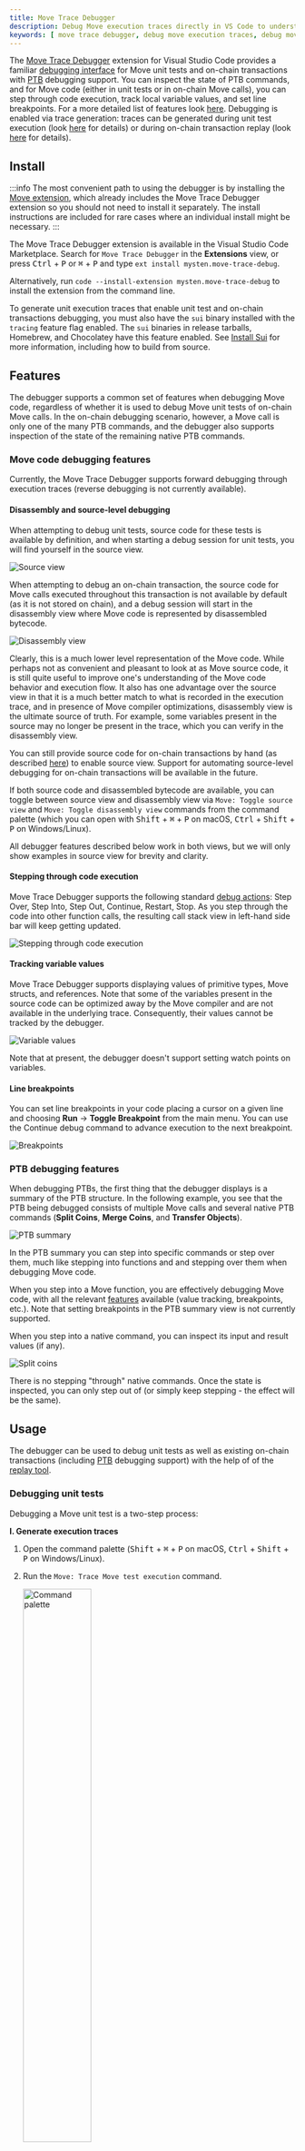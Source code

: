 ```yaml
---
title: Move Trace Debugger
description: Debug Move execution traces directly in VS Code to understand how your code executes.
keywords: [ move trace debugger, debug move execution traces, debug move traces, move execution traces, vs code, debug in vs code, visual studio code, move extension, vs code extension, move vs code extension, debugging, debug interface, replay ]
---
```


The [Move Trace Debugger](https://marketplace.visualstudio.com/items?itemName=mysten.move-trace-debug) extension for Visual Studio Code provides a familiar [debugging interface](https://code.visualstudio.com/docs/debugtest/debugging) for Move unit tests and on-chain transactions with [PTB](../../concepts/transactions/prog-txn-blocks.mdx) debugging support. You can inspect the state of PTB commands, and for Move code (either in unit tests or in on-chain Move calls), you can step through code execution, track local variable values, and set line breakpoints. For a more detailed list of features look [here](#features). Debugging is enabled via trace generation: traces can be generated during unit test execution (look [here](#debugging-unit-tests) for details) or during on-chain transaction replay (look [here](#debugging-on-chain-transactions) for details).

## Install

:::info
The most convenient path to using the debugger is by installing the [Move extension](./move.mdx), which already includes the Move Trace Debugger extension so you should not need to install it separately. The install instructions are included for rare cases where an individual install might be necessary.
:::

The Move Trace Debugger extension is available in the Visual Studio Code Marketplace. Search for `Move Trace Debugger` in the **Extensions** view, or press <kbd>Ctrl</kbd> + <kbd>P</kbd> or <kbd>⌘</kbd> + <kbd>P</kbd> and type `ext install mysten.move-trace-debug`.

Alternatively, run `code --install-extension mysten.move-trace-debug` to install the extension from the command line.

To generate unit execution traces that enable unit test and on-chain transactions debugging, you must also have the `sui` binary installed with the `tracing` feature flag enabled. The `sui` binaries in release tarballs, Homebrew, and Chocolatey have this feature enabled. See [Install Sui](../../guides/developer/getting-started/sui-install.mdx) for more information, including how to build from source.

## Features

The debugger supports a common set of features when debugging Move code, regardless of whether it is used to debug Move unit tests of on-chain Move calls. In the on-chain debugging scenario, however, a Move call is only one of the many PTB commands, and the debugger also supports inspection of the state of the remaining native PTB commands.

### Move code debugging features

Currently, the Move Trace Debugger supports forward debugging through execution traces (reverse debugging is not currently available).

#### Disassembly and source-level debugging

When attempting to debug unit tests, source code for these tests is available by definition, and when starting a debug session for unit tests, you will find yourself in the source view.

![Source view](./images/source_view.png)

When attempting to debug an on-chain transaction, the source code for Move calls executed throughout this transaction is not available by default (as it is not stored on chain), and a debug session will start in the disassembly view where Move code is represented by disassembled bytecode.

![Disassembly view](./images/disassembly_view.png)

Clearly, this is a much lower level representation of the Move code. While perhaps not as convenient and pleasant to look at as Move source code, it is still quite useful to improve one's understanding of the Move code behavior and execution flow. It also has one advantage over the source view in that it is a much better match to what is recorded in the execution trace, and in presence of Move compiler optimizations, disassembly view is the ultimate source of truth. For example, some variables present in the source may no longer be present in the trace, which you can verify in the disassembly view.

You can still provide source code for on-chain transactions by hand (as described [here](#source-level-debugging-for-on-chain-transactions)) to enable source view. Support for automating source-level debugging for on-chain transactions will be available in the future.

If both source code and disassembled bytecode are available, you can toggle between source view and disassembly view via `Move: Toggle source view` and `Move: Toggle disassembly view` commands from the command palette (which you can open with <kbd>Shift</kbd> + <kbd>⌘</kbd> + <kbd>P</kbd> on macOS, <kbd>Ctrl</kbd> + <kbd>Shift</kbd> + <kbd>P</kbd> on Windows/Linux).

All debugger features described below work in both views, but we will only show examples in source view for brevity and clarity.

#### Stepping through code execution

Move Trace Debugger supports the following standard [debug actions](https://code.visualstudio.com/docs/debugtest/debugging#_debug-actions): Step Over, Step Into, Step Out, Continue, Restart, Stop. As you step through the code into other function calls, the resulting call stack view in left-hand side bar will keep getting updated.

![Stepping through code execution](./images/stepping.png)

#### Tracking variable values

Move Trace Debugger supports displaying values of primitive types, Move structs, and references. Note that some of the variables present in the source code can be optimized away by the Move compiler and are not available in the underlying trace. Consequently, their values cannot be tracked by the debugger.

![Variable values](./images/variables.png)

 Note that at present, the debugger doesn't support setting watch points on variables.

#### Line breakpoints

You can set line breakpoints in your code placing a cursor on a given line and choosing **Run** -> **Toggle Breakpoint** from the main menu. You can use the Continue debug command to advance execution to the next breakpoint.

![Breakpoints](./images/breakpoints.png)

### PTB debugging features

When debugging PTBs, the first thing that the debugger displays is a summary of the PTB structure. In the following example, you see that the PTB being debugged consists of multiple Move calls and several native PTB commands (**Split Coins**, **Merge Coins**, and **Transfer Objects**).

![PTB summary](./images/ptb_summary.png)

In the PTB summary you can step into specific commands or step over them, much like stepping into functions and and stepping over them when debugging Move code.

When you step into a Move function, you are effectively debugging Move code, with all the relevant [features](#move-code-debugging-features) available (value tracking, breakpoints, etc.). Note that setting breakpoints in the PTB summary view is not currently supported.

When you step into a native command, you can inspect its input and result values (if any).

![Split coins](./images/split_coins.png)

There is no stepping "through" native commands. Once the state is inspected, you can only step out of (or simply keep stepping - the effect will be the same).


## Usage

The debugger can be used to debug unit tests as well as existing on-chain transactions (including [PTB](../../concepts/transactions/prog-txn-blocks.mdx) debugging support) with the help of of the [replay tool](../cli/replay.mdx).

### Debugging unit tests

Debugging a Move unit test is a two-step process:

**I. Generate execution traces**
   1. Open the command palette (<kbd>Shift</kbd> + <kbd>⌘</kbd> + <kbd>P</kbd> on macOS, <kbd>Ctrl</kbd> + <kbd>Shift</kbd> + <kbd>P</kbd> on Windows/Linux).

   1. Run the `Move: Trace Move test execution` command.

      <img src="./images/trace_palette.png" style="width: 50%; height: auto;" alt="Command palette" />

      :::info
        This command uses the `sui` binary under the hood which needs to be [pre-installed](#install). The location of the binary needs to be discoverable by the Move extension as described [here](./move.mdx#build-test-and-trace).
      :::


   1. The extension displays a filter prompt. Either type a filter string to target specific tests or leave the field blank to run all tests and press <kbd>Enter</kbd>.

      <img src="./images/filter_string.png" style="width: 50%; height: auto;" alt="Filter test string" />

   1. Find the generated traces in the `traces` directory.

      :::info
        If trace generation in the VSCode extension does not work for some reason, you can also generated traces by executing tests for your package with additional flags:
        ```bash
        sui move test  --trace-execution --disassemble
        ```
      :::


**II. Start debugging**
   1. Open the Move file containing your test.

   1. Select **Run** -> **Start Debugging** from the main menu.

      <img src="./images/start_debugging.png" style="width: 30%; height: auto;" alt="Start test debugging" />

   1. If the file has multiple tests, select the specific test from the dropdown menu.

      <img src="./images/test_selection.png" style="width: 50%; height: auto;" alt="Test selection" />


### Debugging on-chain transactions

Debugging an on-chain transaction is a two-step process:

**I. Generate execution trace**

  To generate a trace for a given transaction we need to know this transaction's digest (in the example below it's `0x42`).

  ```bash
  sui replay --trace --digest 0x42
  ```

  This command will re-execute the transaction locally, generate a trace of its execution, and download all data required for debugging this transaction from the chain. All this data will be deposited in a subdirectory of replay tool's output directory (`.replay` by default). This subdirectory is named after the transaction digest. You can also change the location of replay tool's output directory (see [here](../../references/cli/replay.mdx#usage) for instructions).

**II. Start debugging**
   1. Open subdirectory containing transaction data downloaded for a transaction with a given digest and open the trace file (`trace.json.zst`)

      ![Replay trace](./images/replay_trace.png)

   2. Select **Run** -> **Start Debugging** from the main menu.

      <img src="./images/start_debugging.png" style="width: 30%; height: auto;" alt="Start txn debugging" />

      :::info
        The first time you run this command you may be asked to select a debugger type, in which case chose `Move Debugger`.
      :::

## Source-level debugging for on-chain transactions

Data downloaded from the chain to facilitate debugging a given transaction does not contain the source code for Move calls executed throughout this transaction. You can, however, provide the sources (along with additional debugging metadata) by yourself to enable source-level debugging. Conceptually, it's quite simple. If you have access to the source code of a package (or packages) used throughout the transaction, you can simply build this package to generate the debugging metadata and make location of this data "visible" to the replay tool.

The challenge here is that the source code version of each such package must be the same exact version that was used to build the package used in a transaction. Otherwise, if hitting a discrepancy between execution trace (generated from on-chain data) and package debugging metadata (generated locally), debugging may not work correctly. For example, consider a situation when on-chain transaction executes a call to some public function `foo` which then call some private function `bar`. Further consider that package's source code used to generate debugging metadata still has public function `foo` but `foo` not longer calls `bar`. When attempting to do source-level debugging in such case, if a call to `bar` was part of the execution trace, debugger would have no source for function `bar` to display when the call is reached during the debugging session.

You can still try to use the newest version of a given package, particularly for packages whose existing functionality is largely stabilized (and its source code rarely changes), such as Sui framework code, and have a high chance of debugging working correctly. Here are the instructions on how to handle this simplified case, followed by instructions on how to locate precise versions of packages (these, however, are mostly recommended for advanced users).

Let's use a concrete transaction to debug as our running example. It's a mainnet transaction and its digest is `95oR1YipjSnqd18K4BMshkLgPijypwzARHV988eRhMDs`. Assume that all commands (unless stated otherwise) are executed in some `$ROOT_DIR` (which you can set, for example, to you your home directory).

Start by tracing execution of this transaction.

```bash
sui replay --digest 95oR1YipjSnqd18K4BMshkLgPijypwzARHV988eRhMDs  --trace
```

When you replay the transaction, the replay tool downloads data for all Move packages used by this transaction. In the case of our running example, they reside in the `$ROOT_DIR/.replay/95oR1YipjSnqd18K4BMshkLgPijypwzARHV988eRhMDs` directory, in subdirectories named after package IDs:

    ```
    0x0000000000000000000000000000000000000000000000000000000000000001
    0x0000000000000000000000000000000000000000000000000000000000000002
    0x2c8d603bc51326b8c13cef9dd07031a408a48dddb541963357661df5d3204809
    0xb29d83c26cdd2a64959263abbcfc4a6937f0c9fccaf98580ca56faded65be244
    0xdba34672e30cb065b1f93e3ab55318768fd6fef66c15942c9f7cb846e2f900e7
    0xdeeb7a4662eec9f2f3def03fb937a663dddaa2e215b8078a284d026b7946c270
    0xe0917b74a5912e4ad186ac634e29c922ab83903f71af7500969f9411706f9b9a
    0xecf47609d7da919ea98e7fd04f6e0648a0a79b337aaad373fa37aac8febf19c8
    ```

Note, that the second directory on the list corresponds to the ID of the Sui framework package. If we want to enable source-level debugging for this package, we need to provide the replay tool with access to its debugging metadata: obtain package source, build it, and copy the metadata to a specific location (`source` directory) in the Sui framework package subdirectory.

<span id="metadata-generation">**Metadata generation**</span>


   1. You may already have Sui source code repository available, in which case free to use it, otherwise clone the repository.

        ```bash
        git clone https://github.com/MystenLabs/sui.git
        ```

   2. Build Sui framework package source code.

        ```bash
        cd sui/crates/sui-framework/packages/sui-framework; sui move build
        ```

   3. Copy debugging metadata to the right location.

        ```bash
        cp -r $ROOT_DIR/sui/crates/sui-framework/packages/sui-framework/build/Sui $ROOT_DIR.replay/95oR1YipjSnqd18K4BMshkLgPijypwzARHV988eRhMDs/0x0000000000000000000000000000000000000000000000000000000000000002/source
        ```

After all this is accomplished, when you start debug session and reach Sui framework code during debugging you will be in the source view rather than disassembly view.

### Locating precise package versions

Ideally, you want to enable source-level debugging uniformly for all packages used throughout the transaction (both user-level and system packages), and use precise package versions to ensure smooth debugging experience (see [here](#precise-versions-for-all-packages) for details). This may not always be possible, but in such case you can still locate precise versions of system packages, such as Sui framework package (see [here](#precise-versions-for-system-packages) for details), to enable limited source-level debugging.

First, let's start debugging the transaction in our running example that was just replayed, to collect some more information about Move code executed in this transaction.

![Deepbook PTB](./images/deepbook_ptb.png)

The PTB summary reveals that this transaction consists of only one Move call to function `add_deep_price_point`, in module `pool`, in user package `0xb29d83c26cdd2a64959263abbcfc4a6937f0c9fccaf98580ca56faded65be244`. Ideally, you want to be able to locate (buildable) source code for this package and find out what the correct version of the source code is. If you manage to accomplish this and build debugging metadata for this package, this metadata will automatically include information for all dependent packages enabling uniform source-level debugging. Barring that, you may want to find out what the correct version of the source code for system packages is to enable trouble-free source-level debugging for at least Sui framework code.

#### Precise versions for all packages

To locate the right version of the source code for our user package, utilize a Sui explorer (e.g. [suiscan](https://suiscan.xyz)) and Sui's Move Package Registry ([MVR](https://www.moveregistry.com/)). This method will become more reliable with growing adoption of MVR in the Sui ecosystem.

Search for this package in a Sui explorer.

<img src="./images/deepbook_search.png" style="width: 50%; height: auto;" alt="Package search" />

You can see that the the package in question is `deepbook/core`. Look at the detailed information about this package available in the explorer.

<img src="./images/deepbook_explorer.png" style="width: 70%; height: auto;" alt="Package explorer" />

You can see that the package description in the explorer includes an MVR link. When you follow that link, you get to the MVR page containing a different kind of description for this package. The MVR description includes a link to the package's source code repository and information that this ID represent the 3rd version of this package.

![Deepbook MVR](./images/deepbook_mvr.png)

While the source code repository for `deepbook/core` contains three different packages, the `pool` module in our PTB is only defined in the `deepbook` package.

You can now proceed to building a correct version of this package to generated debugging metadata that must accompany package source code. It's a modified version of the process described [earlier](#metadata-generation). Assume that all commands are executed in `$ROOT_DIR` unless stated otherwise.

1. Clone the repository

    ```bash
    git clone https://github.com/MystenLabs/deepbookv3.git
    ```

2. Go to the `deepbook` package directory

    ```bash
    cd deepbookv3/packages/deepbook
    ```

3. Developers often tag code released at a given version so check if any tags are available

    ```bash
    git tag -l
    ```

    As it happens, in this repository the tags indeed represent different package versions.

    ```
    v1.0.0
    v2.0.0
    v3.0.0
    ```

    You can then choose the exact version of the package to build.

    ```bash
    git checkout v3.0.0
    ```

    If tags are not found you can proceed directly to the next step but with no guarantee that the most recent version of source code in the repository corresponds to the version of the package on chain (which may affect debugging capabilities).

4. Build the package and copying debugging metadata

    ```bash
    sui move build
    ```

    This will result in creating a `build` directory with a `deepbook` subdirectory in it containing all the relevant metadata, which you now copy to the right directory


    ```bash
    cp -r ~/deepbookv3/packages/deepbook/build/deepbook ~/.replay/0xb29d83c26cdd2a64959263abbcfc4a6937f0c9fccaf98580ca56faded65be244/source
    ```



#### Precise versions for system packages

If you cannot locate sources for the user package (`0xb29d83c26cdd2a64959263abbcfc4a6937f0c9fccaf98580ca56faded65be244` in our running example), you can still locate source code and its correct version for system packages that this user package depends on. This will allow you to at least view the source of system packages, such as Sui framework package, during the debugging session.

System packages in Sui (Sui framework package in particular), may only change at a very specific time, that is at a time when protocol version for Sui changes. These changes are tracked [here](https://github.com/MystenLabs/sui/blob/main/crates/sui-framework-snapshot/manifest.json) - in this file you will find protocol version numbers (starting with 3) and corresponding git revisions that represent the exact version of Sui framework package's source code at a given protocol version. The remaining piece of information to locate is what protocol version was in effect when our user package was published on chain. You can accomplish this by running the following query against the mainnet's GraphQL [endpoint](https://graphql.mainnet.sui.io/graphql) where `address` parameter is the ID of our user package.

```
{
    object(address: "0xb29d83c26cdd2a64959263abbcfc4a6937f0c9fccaf98580ca56faded65be244") {
        previousTransaction {
            effects {
                epoch {
                    protocolConfigs {
                        protocolVersion
                    }
                }
            }
        }
    }
}
```

In the case of our running example, the result of this query looks as follows.

```
{
    "data": {
        "object": {
            "previousTransaction": {
                "effects": {
                    "epoch": {
                        "protocolConfigs": {
                            "protocolVersion": 84
                        }
                    }
                }
            }
        }
    }
}
```

This means, that our user package was published at protocol version 84. The corresponding git revision from the protocol version tracking file is `25804c243d07dd73c0d199e7794383bd855cd436`. You can now follow the debugging metadata generation instructions for Sui framework code described [earlier](#metadata-generation). The only difference is that before building the framework package, you need choose the right git revision.

```bash
git checkout 25804c243d07dd73c0d199e7794383bd855cd436
```
